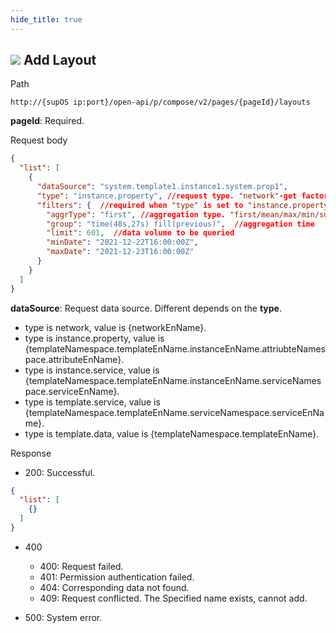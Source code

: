 ```yaml
---
hide_title: true
---
```


<div className='div'>
<div className='title'>

## ![](https://wordpressfreezonex.oss-accelerate.aliyuncs.com/openAPI/1.png) Add Layout


</div>
<div className='grid'>
<div className='leftCol'>Path</div>
<div className='rightCol'>

```
http://{supOS ip:port}/open-api/p/compose/v2/pages/{pageId}/layouts
```

**pageId**: Required.

</div>
<div className='leftCol'>Request body</div>
<div className='rightCol'>

```json
{
  "list": [
    {
      "dataSource": "system.template1.instance1.system.prop1",
      "type": "instance.property", //request type. "network"-get factory model tree/"instance.property"-get attribute history data/"instance.service"-execute entity instance service/"template.service"-execute form template service/"template.data"-get template instance data
      "filters": {  //required when "type" is set to "instance.property"
        "aggrType": "first", //aggregation type. "first/mean/max/min/sum"
        "group": "time(48s,27s) fill(previous)",  //aggregation time
        "limit": 601,  //data volume to be queried
        "minDate": "2021-12-22T16:00:00Z",
        "maxDate": "2021-12-23T16:00:00Z"
      }
    }
  ]
}
```
**dataSource**: Request data source. Different depends on the **type**. 
- type is network, value is {networkEnName}.
- type is instance.property, value is {templateNamespace.templateEnName.instanceEnName.attriubteNamespace.attributeEnName}.
- type is instance.service, value is {templateNamespace.templateEnName.instanceEnName.serviceNamespace.serviceEnName}.
- type is template.service, value is {templateNamespace.templateEnName.serviceNamespace.serviceEnName}.
- type is template.data, value is {templateNamespace.templateEnName}. 

</div>
<div className='leftCol'>Response</div>
<div className='rightCol'>

- 200: Successful.

```json
{
  "list": [
    {}
  ]
}
```
- 400

<ul>
<ul>
<li>400: Request failed.</li>
<li>401: Permission authentication failed.</li>
<li>404: Corresponding data not found.</li>
<li>409: Request conflicted. The Specified name exists, cannot add.</li>
</ul>
</ul>

- 500: System error.

</div>
</div>
</div>


